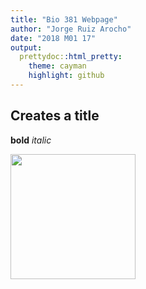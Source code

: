 ```yaml
---
title: "Bio 381 Webpage"
author: "Jorge Ruiz Arocho"
date: "2018 M01 17"
output: 
  prettydoc::html_pretty:
    theme: cayman
    highlight: github
---
```


## Creates a title 

**bold**
*italic*

<img src="Jorge.jpg" width="200" height="200" />
